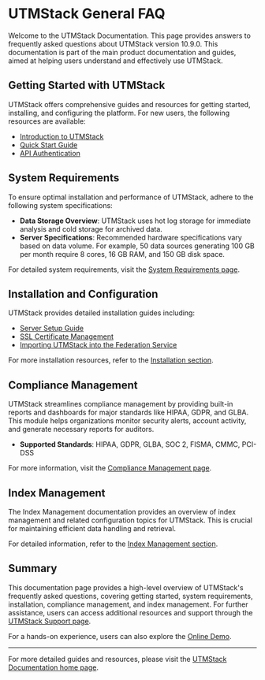 # UTMStack General FAQ

Welcome to the UTMStack Documentation. This page provides answers to frequently asked questions about UTMStack version 10.9.0. This documentation is part of the main product documentation and guides, aimed at helping users understand and effectively use UTMStack.

## Getting Started with UTMStack

UTMStack offers comprehensive guides and resources for getting started, installing, and configuring the platform. For new users, the following resources are available:

- [Introduction to UTMStack](https://documentation.utmstack.com/v10/Getting%20started/introduction)
- [Quick Start Guide](https://documentation.utmstack.com/v10/Getting%20started/quick_start)
- [API Authentication](https://documentation.utmstack.com/v10/Getting%20started/api)

## System Requirements

To ensure optimal installation and performance of UTMStack, adhere to the following system specifications:

- **Data Storage Overview**: UTMStack uses hot log storage for immediate analysis and cold storage for archived data.
- **Server Specifications**: Recommended hardware specifications vary based on data volume. For example, 50 data sources generating 100 GB per month require 8 cores, 16 GB RAM, and 150 GB disk space.

For detailed system requirements, visit the [System Requirements page](https://documentation.utmstack.com/v10/Installation/system_requirements).

## Installation and Configuration

UTMStack provides detailed installation guides including:

- [Server Setup Guide](https://documentation.utmstack.com/v10/Installation/setup_guide)
- [SSL Certificate Management](https://documentation.utmstack.com/v10/Installation/ssl_certificate)
- [Importing UTMStack into the Federation Service](https://documentation.utmstack.com/v10/Installation/import_federation_server)

For more installation resources, refer to the [Installation section](https://documentation.utmstack.com/v10/Installation/).

## Compliance Management

UTMStack streamlines compliance management by providing built-in reports and dashboards for major standards like HIPAA, GDPR, and GLBA. This module helps organizations monitor security alerts, account activity, and generate necessary reports for auditors.

- **Supported Standards**: HIPAA, GDPR, GLBA, SOC 2, FISMA, CMMC, PCI-DSS

For more information, visit the [Compliance Management page](https://documentation.utmstack.com/v10/compliance/compliance_management).

## Index Management

The Index Management documentation provides an overview of index management and related configuration topics for UTMStack. This is crucial for maintaining efficient data handling and retrieval.

For detailed information, refer to the [Index Management section](https://documentation.utmstack.com/v10/configuration/index_management).

## Summary

This documentation page provides a high-level overview of UTMStack's frequently asked questions, covering getting started, system requirements, installation, compliance management, and index management. For further assistance, users can access additional resources and support through the [UTMStack Support page](https://support.utmstack.com).

For a hands-on experience, users can also explore the [Online Demo](https://utmstack.com/demo).

---

For more detailed guides and resources, please visit the [UTMStack Documentation home page](https://documentation.utmstack.com/v10/Getting%20started/introduction).
